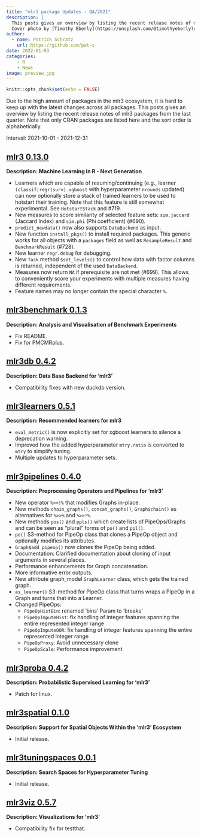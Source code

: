 ```yaml
---
title: "mlr3 package Updates - Q4/2021"
description: |
  This posts gives an overview by listing the recent release notes of mlr3 packages from the last quarter.
  Cover photo by [Timothy Eberly](https://unsplash.com/@timothyeberly?utm_source=unsplash&utm_medium=referral&utm_content=creditCopyText).
author:
  - name: Patrick Schratz
    url: https://github.com/pat-s
date: 2022-01-03
categories:
    - R
    - News
image: preview.jpg
---
```



```r
knitr::opts_chunk$set(echo = FALSE)
```

Due to the high amount of packages in the mlr3 ecosystem, it is hard to keep up with the latest changes across all packages.
This posts gives an overview by listing the recent release notes of mlr3 packages from the last quarter.
Note that only CRAN packages are listed here and the sort order is alphabetically.

Interval: 2021-10-01 - 2021-12-31

## [mlr3 0.13.0](https://github.com/mlr-org/mlr3)

**Description: Machine Learning in R - Next Generation**

* Learners which are capable of resuming/continuing (e.g.,
  learner `(classif|regr|surv).xgboost` with hyperparameter `nrounds` updated)
  can now optionally store a stack of trained learners to be used to hotstart
  their training. Note that this feature is still somewhat experimental.
  See `HotstartStack` and #719.
* New measures to score similarity of selected feature sets:
  `sim.jaccard` (Jaccard Index) and `sim.phi` (Phi coefficient) (#690).
* `predict_newdata()` now also supports `DataBackend` as input.
* New function `install_pkgs()` to install required packages. This generic works
  for all objects with a `packages` field as well as `ResampleResult` and
  `BenchmarkResult` (#728).
* New learner `regr.debug` for debugging.
* New `Task` method `$set_levels()` to control how data with factor columns
  is returned, independent of the used `DataBackend`.
* Measures now return `NA` if prerequisite are not met (#699).
  This allows to conveniently score your experiments with  multiple measures
  having different requirements.
* Feature names may no longer contain the special character `%`.


## [mlr3benchmark 0.1.3](https://github.com/mlr-org/mlr3benchmark)

**Description: Analysis and Visualisation of Benchmark Experiments**

* Fix README.
* Fix for PMCMRplus.


## [mlr3db 0.4.2](https://github.com/mlr-org/mlr3db)

**Description: Data Base Backend for 'mlr3'**

* Compatibility fixes with new duckdb version.


## [mlr3learners 0.5.1](https://github.com/mlr-org/mlr3learners)

**Description: Recommended learners for mlr3**

* `eval_metric()` is now explicitly set for xgboost learners to silence a
  deprecation warning.
* Improved how the added hyperparameter `mtry.ratio` is converted to `mtry` to
  simplify tuning.
* Multiple updates to hyperparameter sets.


## [mlr3pipelines 0.4.0](https://github.com/mlr-org/mlr3pipelines)

**Description: Preprocessing Operators and Pipelines for 'mlr3'**

* New operator `%>>!%` that modifies Graphs in-place.
* New methods `chain_graphs()`, `concat_graphs()`, `Graph$chain()` as alternatives for `%>>%` and `%>>!%`.
* New methods `pos()` and `ppls()` which create lists of PipeOps/Graphs and can be seen as "plural" forms of `po()` and `ppl()`.
* `po()` S3-method for PipeOp class that clones a PipeOp object and optionally modifies its attributes.
* `Graph$add_pipeop()` now clones the PipeOp being added.
* Documentation: Clarified documentation about cloning of input arguments in several places.
* Performance enhancements for Graph concatenation.
* More informative error outputs.
* New attribute graph_model `GraphLearner` class, which gets the trained graph.
* `as_learner()` S3-method for PipeOp class that turns wraps a PipeOp in a Graph and turns that into a Learner.
* Changed PipeOps:
  - `PipeOpHistBin`: renamed 'bins' Param to 'breaks'
  - `PipeOpImputeHist`: fix handling of integer features spanning the entire represented integer range
  - `PipeOpImputeOOR`: fix handling of integer features spanning the entire represented integer range
  - `PipeOpProxy`: Avoid unnecessary clone
  - `PipeOpScale`: Performance improvement


## [mlr3proba 0.4.2](https://github.com/mlr-org/mlr3proba)

**Description: Probabilistic Supervised Learning for 'mlr3'**

* Patch for linux.


## [mlr3spatial 0.1.0](https://github.com/mlr-org/mlr3spatial)

**Description: Support for Spatial Objects Within the 'mlr3' Ecosystem**

* Initial release.


## [mlr3tuningspaces 0.0.1](https://github.com/mlr-org/mlr3tuningspaces)

**Description: Search Spaces for Hyperparameter Tuning**

* Initial release.


## [mlr3viz 0.5.7](https://github.com/mlr-org/mlr3viz)

**Description: Visualizations for 'mlr3'**

* Compatibility fix for testthat.



